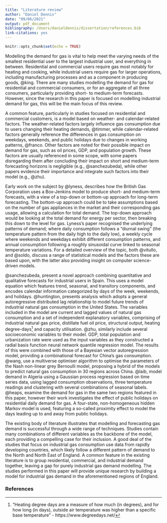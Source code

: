```yaml
---
title: "Literature review"
author: "Daniel Dennis"
date: "09/06/2021"
output: pdf_document
bibliography: /Users/danieldennis/dissertation/references.bib
link-citations: yes
---
```


```r
knitr::opts_chunk$set(echo = TRUE)
```

Modelling the demand for gas is vital to help meet the varying needs of the smallest residential user to the largest industrial user, and everything in between. Residential and commercial users require gas most notably for heating and cooking, while industrial users require gas for larger operations, including manufacturing processes and as a component in producing goods, @king. There are many studies modelling the demand for gas for residential and commercial consumers, or for an aggregate of all three consumers, particularly providing short- to medium-term forecasts. However, since the research in this paper is focused on modelling industrial demand for gas, this will be the main focus of this review.

A common feature, particularly in studies focused on residential and commercial customers, is a model based on weather- and calendar-related factors. The weather-related factors largely influence gas consumption due to users changing their heating demands, @timmer, while calendar-related factors generally reference the differences in gas consumption on weekdays, weekends, and public holidays due to changes in working patterns, @franco. Other factors are noted for their possible impact on demand for gas, such as oil prices, GDP, and population growth. These factors are usually referenced in some scope, with some papers disregarding them after concluding their impact on short and medium-term forecasting horizons is negligible (e.g., @sanchezubeda), while other papers evidence their importance and integrate such factors into their model (e.g., @zhu).

Early work on the subject by @lyness, describes how the British Gas Corporation uses a Box-Jenkins model to produce short- and medium-term forecasts, with a view of a top-down or bottom-up approach for long-term forecasting. The bottom-up approach could be to take assumptions based on the number of gas appliances in the market and their corresponding gas usage, allowing a calculation for total demand. The top-down approach would be looking at the total demand for energy per sector, then breaking this down to the level for gas. Lyness’s paper recognised the underlying patterns of demand; where daily consumption follows a “diurnal swing” (the temperature pattern from the daily high to the daily low), a weekly cycle where weekends and weekdays exhibit different consumption patterns, and annual consumption following a roughly sinusoidal curve linked to seasonal temperature variations. For a detailed overview of the topic, both @vitullo, and @soldo, discuss a range of statistical models and the factors these are based upon, with the latter also providing insight on computer science-driven models.

@sanchezubeda, present a novel approach combining quantitative and qualitative forecasts for industrial users in Spain. This uses a model equation which features trend, seasonal, and transitory components, and encodes calendar information categorized by days of the week, weekends, and holidays. @huntington, presents analysis which adopts a general autoregressive distributed lag relationship to model future trends of industrial natural gas consumption in the United States. The variables included in the model are current and lagged values of natural gas consumption and a set of independent explanatory variables, comprising of industrial natural gas price, distillate fuel oil price, structural output, heating degree-days[^1] and capacity utilisation. @zhu, similarly include several socioeconomic variables to their model. GDP, total population and urbanization rate were used as the input variables as they constructed a radial basis function neural network quantile regression model. The results of this were combined with those of a Bayesian vector autoregression model, providing a combinational forecast for China’s gas consumption. @wang, use a multiverse optimiser algorithm to optimise the parameters of the Nash non-linear grey Bernoulli model, proposing a hybrid of the models to predict natural gas consumption in 30 regions across China. @laib, model demand in Algeria using a Gaussian process regression based on time series data, using lagged consumption observations, three temperature readings and clustering with several combinations of seasonal labels. @heaps, examine the demand for gas in the same two regions featured in this paper, however their work investigates the effect of public holidays on residential daily demand for gas. A four-state, non-homogeneous hidden Markov model is used, featuring a so-called proximity effect to model the days leading up to and away from public holidays.

The existing body of literature illustrates that modelling and forecasting gas demand is successful through a wide range of techniques. Studies contain many combinations of different variables as the backbone of the model, each providing a compelling case for their inclusion. A good deal of the studies that focus on industrial gas consumption use data from rapidly developing countries, which likely follow a different pattern of demand to the North and North East of England. A common feature in the existing literature is to group residential, commercial, and industrial demand together, leaving a gap for purely industrial gas demand modelling. The studies performed in this paper will provide unique research by building a model for industrial gas demand in the aforementioned regions of England.

[^1]: “Heating degree days are a measure of how much (in degrees), and for how long (in days), outside air temperature was higher than a specific base temperature” - https://www.degreedays.net/

\newpage
### References
